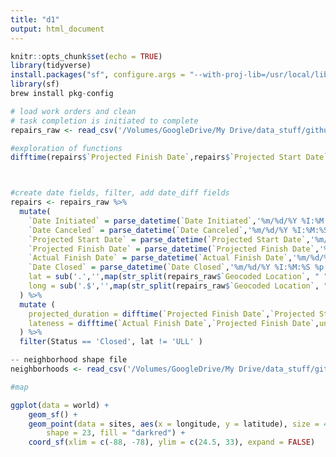 ```yaml
---
title: "d1"
output: html_document
---
```


```r
knitr::opts_chunk$set(echo = TRUE)
library(tidyverse)
install.packages("sf", configure.args = "--with-proj-lib=/usr/local/lib/")
library(sf)
brew install pkg-config
```

```r
# load work orders and clean
# task completion is initiated to complete
repairs_raw <- read_csv('/Volumes/GoogleDrive/My Drive/data_stuff/github/100_days_gh/try_two/Public_Works_Work_Orders.csv')

#exploration of functions
difftime(repairs$`Projected Finish Date`,repairs$`Projected Start Date`,units="days")



#create date fields, filter, add date_diff fields
repairs <- repairs_raw %>%
  mutate(
    `Date Initiated` = parse_datetime(`Date Initiated`,'%m/%d/%Y %I:%M:%S %p'),
    `Date Canceled` = parse_datetime(`Date Canceled`,'%m/%d/%Y %I:%M:%S %p'),
    `Projected Start Date` = parse_datetime(`Projected Start Date`,'%m/%d/%Y %I:%M:%S %p'),
    `Projected Finish Date` = parse_datetime(`Projected Finish Date`,'%m/%d/%Y %I:%M:%S %p'),
    `Actual Finish Date` = parse_datetime(`Actual Finish Date`,'%m/%d/%Y %I:%M:%S %p'),
    `Date Closed` = parse_datetime(`Date Closed`,'%m/%d/%Y %I:%M:%S %p'),
    lat = sub('.','',map(str_split(repairs_raw$`Geocoded Location`, " "),2)),
    long = sub('.$','',map(str_split(repairs_raw$`Geocoded Location`, " "),3)),
  ) %>%
  mutate (
    projected_duration = difftime(`Projected Finish Date`,`Projected Start Date`,units="days"),
    lateness = difftime(`Actual Finish Date`,`Projected Finish Date`,units="days")
  ) %>%
  filter(Status == 'Closed', lat != 'ULL' )

```

```r
-- neighborhood shape file 
neighborhoods <- read_csv('/Volumes/GoogleDrive/My Drive/data_stuff/github/100_days_gh/try_two/Stockton_Neighborhoods.csv')
```

```r
#map

ggplot(data = world) +
    geom_sf() +
    geom_point(data = sites, aes(x = longitude, y = latitude), size = 4, 
        shape = 23, fill = "darkred") +
    coord_sf(xlim = c(-88, -78), ylim = c(24.5, 33), expand = FALSE)
```



